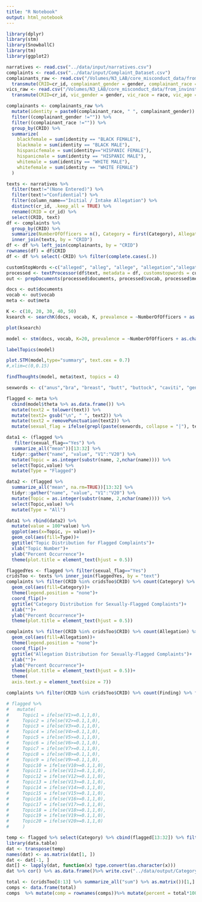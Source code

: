 ```yaml
---
title: "R Notebook"
output: html_notebook
---
```


```r
library(dplyr)
library(stm)
library(SnowballC)
library(tm)
library(ggplot2)
```


```r
narratives <- read.csv("../data/input/narratives.csv")
complaints <- read.csv("../data/input/Complaint_Dataset.csv")
complainants_raw <- read.csv("/Volumes/N3_LAB/core_misconduct_data/from_invinst/fully-unified-data_08-28-18/complaints/complaints-complainants.csv") %>%
  transmute(CRID=cr_id, complainant_gender = gender, complainant_race = race, complainant_age = age)
vics_raw <- read.csv("/Volumes/N3_LAB/core_misconduct_data/from_invinst/fully-unified-data_08-28-18/complaints/complaints-victims.csv") %>%
  transmute(CRID=cr_id, vic_gender = gender, vic_race = race, vic_age = age)
```

```r
complainants <- complainants_raw %>% 
  mutate(identity = paste0(complainant_race, " ", complainant_gender)) %>% 
  filter((complainant_gender !="")) %>% 
  filter((complainant_race !="")) %>% 
  group_by(CRID) %>% 
  summarize(
    blackfemale = sum(identity == "BLACK FEMALE"),
    blackmale = sum(identity == "BLACK MALE"),
    hispanicfemale = sum(identity=="HISPANIC FEMALE"),
    hispanicmale = sum(identity == "HISPANIC MALE"),
    whitemale = sum(identity == "WHITE MALE"),
    whitefemale = sum(identity == "WHITE FEMALE")
  )
```


```r
texts <- narratives %>% 
  filter(text!="(None Entered)") %>% 
  filter(text!="Confidential") %>% 
  filter(column_name=="Initial / Intake Allegation") %>% 
  distinct(cr_id, .keep_all = TRUE) %>% 
  rename(CRID = cr_id) %>% 
  select(CRID, text) 
df <- complaints %>% 
  group_by(CRID) %>% 
  summarize(NumberOfOfficers = n(), Category = first(Category), Allegation = first(Allegation), Beat = first(Beat), FiledBy = first(Filedby)) %>% 
  inner_join(texts, by = "CRID")
df <- df %>% left_join(complainants, by = "CRID")
rownames(df) = df$CRID
df <- df %>% select(-CRID) %>% filter(complete.cases(.))
```

```r
customStopWords <-c("alleged", "alleg", "allege", "allegation","allegations", "allegedly", "alleges","accusations","accuseds", "alleging", "accuse","accuses", "accusing","accused", "officer", "chicago", "parties","party", "report","complain", "complaint", "complained", "police", "citation", "violation", "confidential", "reported", "reporting", "complaining", "complainant", "compalinant", "compiainant", "complaianant", "complainants", "complainantvictim", "complaintant", "complaints", "complamnant","complanant", "reportin", "reportina","reports", "partys", "partyvictim", "partyvictims")
processed <- textProcessor(df$text, metadata = df, customstopwords = customStopWords, removepunctuation = TRUE, custompunctuation = c('‘', '“', "-","”", "-"))
out <- prepDocuments(processed$documents, processed$vocab, processed$meta)

docs <- out$documents
vocab <- out$vocab
meta <- out$meta
```

```r
K <- c(10, 20, 30, 40, 50)
ksearch <- searchK(docs, vocab, K, prevalence = ~NumberOfOfficers + as.character(Beat) + FiledBy + blackfemale + blackmale + hispanicfemale + hispanicmale + whitemale + whitefemale, data=meta)
```

```r
plot(ksearch)
```
```r
model <- stm(docs, vocab, K=20, prevalence = ~NumberOfOfficers + as.character(Beat) + FiledBy + blackfemale + blackmale + hispanicfemale + hispanicmale + whitemale + whitefemale, data=meta)
```

```r
labelTopics(model)
```

```r
plot.STM(model,type="summary", text.cex = 0.7)
#,xlim=c(0,0.15)
```

```r
findThoughts(model, meta$text, topics = 4)
```
```r
sexwords <- c("anus","bra", "breast", "butt", "buttock", "caviti", "genit", "groin", "insert", "naked", "pant", "panti", "peni",  "rectum","rub", "sex", "sexual", "strip", "vagina", "underwear", "undress", "unfasten", "unzip")
```
```r
flagged <- meta %>% 
  cbind(model$theta %>% as.data.frame()) %>%
  mutate(text2 = tolower(text)) %>% 
  mutate(text2= gsub("\n", " ", text2)) %>% 
  mutate(text2 = removePunctuation(text2)) %>%
  mutate(sexual_flag = ifelse(grepl(paste(sexwords, collapse = "|"), text2), "Yes","No" ))
```


```r
data1 <- (flagged %>% 
   filter(sexual_flag=="Yes") %>% 
  summarize_all("mean"))[13:32] %>% 
  tidyr::gather("name", "value", "V1":"V20") %>% 
  mutate(Topic = as.integer(substr(name, 2,nchar(name)))) %>% 
  select(Topic,value) %>% 
  mutate(Type = "Flagged")

data2 <- (flagged %>% 
  summarize_all("mean", na.rm=TRUE))[13:32] %>% 
  tidyr::gather("name", "value", "V1":"V20") %>% 
  mutate(Topic = as.integer(substr(name, 2,nchar(name)))) %>% 
  select(Topic,value) %>% 
  mutate(Type = "All")

data1 %>% rbind(data2) %>%  
  mutate(value = 100*value) %>% 
  ggplot(aes(x=Topic, y= value))+ 
  geom_col(aes(fill=Type))+
  ggtitle("Topic Distribution for Flagged Complaints")+
  xlab("Topic Number")+
  ylab("Percent Occurrence")+
  theme(plot.title = element_text(hjust = 0.5))
```
```r
flaggedYes <- flagged %>% filter(sexual_flag=="Yes")
cridsToo <- texts %>% inner_join(flaggedYes, by = "text") 
complaints %>% filter(CRID %in% cridsToo$CRID) %>% count(Category) %>% filter(Category!="") %>% mutate(percent = n*100/sum(n)) %>% ggplot(aes(x=reorder(Category,percent), y = percent))+
  geom_col(aes(fill=Category))+
  theme(legend.position = "none")+
  coord_flip()+
  ggtitle("Category Distribution for Sexually-Flagged Complaints")+
  xlab("")+
  ylab("Percent Occurrence")+
  theme(plot.title = element_text(hjust = 0.5))

complaints %>% filter(CRID %in% cridsToo$CRID) %>% count(Allegation) %>% filter(Allegation!="") %>% mutate(percent = n*100/sum(n)) %>% ggplot(aes(x=reorder(Allegation,percent), y = percent))+
  geom_col(aes(fill=Allegation))+
  theme(legend.position = "none")+
  coord_flip()+
  ggtitle("Allegation Distribution for Sexually-Flagged Complaints")+
  xlab("")+
  ylab("Percent Occurrence")+
  theme(plot.title = element_text(hjust = 0.5))+
  theme(
  axis.text.y = element_text(size = 7))
```
```r
complaints %>% filter(CRID %in% cridsToo$CRID) %>% count(Finding) %>% filter(Finding!="") %>% mutate(percent = n*100/sum(n))
```

```r
# flagged %>% 
#   mutate(
#     Topic1 = ifelse(V1>=0.1,1,0),
#     Topic2 = ifelse(V2>=0.1,1,0),
#     Topic3 = ifelse(V3>=0.1,1,0),
#     Topic4 = ifelse(V4>=0.1,1,0),
#     Topic5 = ifelse(V5>=0.1,1,0),
#     Topic6 = ifelse(V6>=0.1,1,0),
#     Topic7 = ifelse(V7>=0.1,1,0),
#     Topic8 = ifelse(V8>=0.1,1,0),
#     Topic9 = ifelse(V9>=0.1,1,0),
#     Topic10 = ifelse(V10>=0.1,1,0),
#     Topic11 = ifelse(V11>=0.1,1,0),
#     Topic12 = ifelse(V12>=0.1,1,0),
#     Topic13 = ifelse(V13>=0.1,1,0),
#     Topic14 = ifelse(V14>=0.1,1,0),
#     Topic15 = ifelse(V15>=0.1,1,0),
#     Topic16 = ifelse(V16>=0.1,1,0),
#     Topic17 = ifelse(V17>=0.1,1,0),
#     Topic18 = ifelse(V18>=0.1,1,0),
#     Topic19 = ifelse(V19>=0.1,1,0),
#     Topic20 = ifelse(V20>=0.1,1,0)
#     )

temp <- flagged %>% select(Category) %>% cbind(flagged[13:32]) %>% filter(Category!="") %>% group_by(Category) %>% summarize_all("mean")
library(data.table)
dat <- transpose(temp)
names(dat) <- as.matrix(dat[1, ])
dat <- dat[-1, ]
dat[] <- lapply(dat, function(x) type.convert(as.character(x)))
dat %>% cor() %>% as.data.frame()%>% write.csv("../data/output/CategoryCorrelations.csv")
```

```r
total <- (cridsToo[8:13] %>% summarize_all("sum") %>% as.matrix())[1,]
comps <- data.frame(total) 
comps  %>% mutate(comp = rownames(comps))%>% mutate(percent = total*100/sum(total))

```


